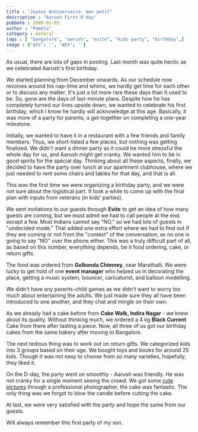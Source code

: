 ```yaml
---
title : "Joyeux Anniversaire- mon petit"
description : "Aarush First B'day"
pubDate : 2009-02-03
author : "Pamela"
category : General
tags : [ "bangalore", "aarush", "evite", "kids party", "birthday",]
image : {'src': '', 'alt': ''}
---
```

As usual, there are lots of gaps in posting. Last month was quite hectic as we celebrated Aarush's first birthday.

We started planning from December onwards. As our schedule now revolves around his nap-time and whims, we hardly get time for each other or to discuss any matter. It's just a lot more rare these days than it used to be. So, gone are the days of last-minute plans. Despite how he has completely turned our lives upside down, we wanted to celebrate his first birthday, which I know he hardly will acknowledge at this age. Basically, it was more of a party for parents, a get-together on completing a one-year milestone.

Initially, we wanted to have it in a restaurant with a few friends and family members. Thus, we short-listed a few places, but nothing was getting finalized. We didn't want a dinner party as it could be more stressful the whole day for us, and Aarush might get cranky. We wanted him to be in good spirits for the special day. Thinking about all these aspects, finally, we decided to have the party over lunch at our apartment clubhouse, where we just needed to rent some chairs and tables for that day, and that is all.

This was the first time we were organizing a birthday party, and we were not sure about the logistical part. It took a while to come up with the final plan with inputs from veterans (in kids' parties).

We sent invitations to our guests through **Evite** to get an idea of how many guests are coming, but we must admit we had to call people at the end, except a few. Most Indians cannot say "NO," so we had lots of guests in "undecided mode." That added one extra effort where we had to find out if they are coming or not from the "context" of the conversation, as no one is going to say "NO" over the phone either. This was a truly difficult part of all, as based on this number, everything depends, be it food ordering, cake, or return gifts.

The food was ordered from **Golkonda Chimney**, near Marathalli. We were lucky to get hold of one **event manager** who helped us in decorating the place, getting a music system, bouncer, caricaturist, and balloon modelling.

We didn't have any parents-child games as we didn't want to worry too much about entertaining the adults. We just made sure they all have been introduced to one another, and they chat and mingle on their own.

As we already had a cake before from **Cake Walk, Indira Nagar** - we knew about its quality. Without thinking much, we ordered a 4 kg **Black Current** Cake from there after tasting a piece. Now, all three of us got our birthday cakes from the same bakery after moving to Bangalore.

The next tedious thing was to work out on return gifts. We categorized kids into 3 groups based on their age. We bought toys and books for around 25 kids. Though it was not easy to choose from so many varieties, hopefully, they liked it.


On the D-day, the party went on smoothly - Aarush was friendly. He was not cranky for a single moment seeing the crowd. We got some [cute pictures]() through a professional photographer, the cake was fantastic. The only thing was we forgot to blow the candle before cutting the cake.

At last, we were very satisfied with the party and hope the same from our guests.

Will always remember this first party of my son.